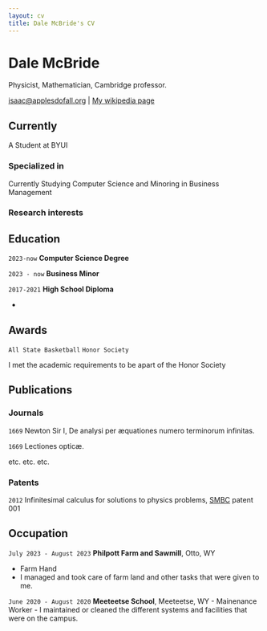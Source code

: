 ```yaml
---
layout: cv
title: Dale McBride's CV
---
```

# Dale McBride
Physicist, Mathematician, Cambridge professor.

<div id="webaddress">
<a href="isaac@applesdofall.org">isaac@applesdofall.org</a>
| <a href="http://en.wikipedia.org/wiki/Isaac_Newton">My wikipedia page</a>
</div>


## Currently

A Student at BYUI

### Specialized in

Currently Studying Computer Science and Minoring in Business Management


### Research interests




## Education

`2023-now`
__Computer Science Degree__

`2023 - now`
__Business Minor__

`2017-2021`
__High School Diploma__

- 



## Awards

`All State Basketball`
`Honor Society`

I met the academic requirements to be apart of the Honor Society



## Publications

<!-- A list is also available [online](http://scholar.google.co.uk/citations?user=LTOTl0YAAAAJ) -->

### Journals

`1669`
Newton Sir I, De analysi per æquationes numero terminorum infinitas. 

`1669`
Lectiones opticæ.

etc. etc. etc.

### Patents

`2012`
Infinitesimal calculus for solutions to physics problems, [SMBC](http://www.techdirt.com/articles/20121011/09312820678/if-patents-had-been-around-time-newton.shtml) patent 001


## Occupation

`July 2023 - August 2023`
__Philpott Farm and Sawmill__, Otto, WY

- Farm Hand
- I managed and took care of farm land and other tasks that were given to me.

`June 2020 - August 2020`
__Meeteetse School__, Meeteetse, WY
- Mainenance Worker
- I maintained or cleaned the different systems and facilities that were on the campus.


<!-- ### Footer

Last updated: May 2013 -->